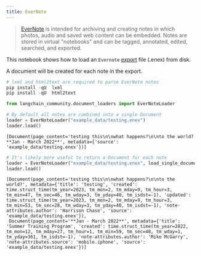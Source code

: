 ```yaml
---
title: EverNote
---
```


>[EverNote](https://evernote.com/) is intended for archiving and creating notes in which photos, audio and saved web content can be embedded. Notes are stored in virtual "notebooks" and can be tagged, annotated, edited, searched, and exported.

This notebook shows how to load an `Evernote` [export](https://help.evernote.com/hc/en-us/articles/209005557-Export-notes-and-notebooks-as-ENEX-or-HTML) file (.enex) from disk.

A document will be created for each note in the export.

```python
# lxml and html2text are required to parse EverNote notes
pip install -qU  lxml
pip install -qU  html2text
```

```python
from langchain_community.document_loaders import EverNoteLoader

# By default all notes are combined into a single Document
loader = EverNoteLoader("example_data/testing.enex")
loader.load()
```

```output
[Document(page_content='testing this\n\nwhat happens?\n\nto the world?**Jan - March 2022**', metadata={'source': 'example_data/testing.enex'})]
```

```python
# It's likely more useful to return a Document for each note
loader = EverNoteLoader("example_data/testing.enex", load_single_document=False)
loader.load()
```

```output
[Document(page_content='testing this\n\nwhat happens?\n\nto the world?', metadata={'title': 'testing', 'created': time.struct_time(tm_year=2023, tm_mon=2, tm_mday=9, tm_hour=3, tm_min=47, tm_sec=46, tm_wday=3, tm_yday=40, tm_isdst=-1), 'updated': time.struct_time(tm_year=2023, tm_mon=2, tm_mday=9, tm_hour=3, tm_min=53, tm_sec=28, tm_wday=3, tm_yday=40, tm_isdst=-1), 'note-attributes.author': 'Harrison Chase', 'source': 'example_data/testing.enex'}),
 Document(page_content='**Jan - March 2022**', metadata={'title': 'Summer Training Program', 'created': time.struct_time(tm_year=2022, tm_mon=12, tm_mday=27, tm_hour=1, tm_min=59, tm_sec=48, tm_wday=1, tm_yday=361, tm_isdst=-1), 'note-attributes.author': 'Mike McGarry', 'note-attributes.source': 'mobile.iphone', 'source': 'example_data/testing.enex'})]
```
